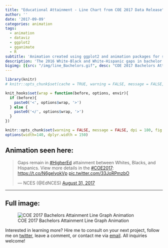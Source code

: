 ```yaml
---
title: "Educational Attainment - Line Chart from COE 2017 Data Release"
author: ''
date: '2017-09-09'
categories: animation
tags:
  - animation
  - dataviz
  - ggplot2
  - gganimate
  - R
subtitle: 'Animation created using ggplot2 and animation packages for social media distribution'
description: 'The 2016 White-Black and White-Hispanic gaps in bachelor’s degree attainment rates were not measurably different from the gaps in 2000'
bigimg: [{src: "/img/line_Bachelors.gif", desc: "COE 2017 Bachelors Attainment Line Graph Animation"}]
---
```


```r
library(knitr)
# knitr::opts_chunk$set(cache = TRUE, warning = FALSE, message = FALSE, dpi = 180, out.extra='class = "img-responsive"')

```

```r
knit_hooks$set(wrap = function(before, options, envir){
  if (before){
    paste0('<', options$wrap, '>')
  } else {
    paste0('</', options$wrap, '>')
  }
})

knitr::opts_chunk$set(warning = FALSE, message = FALSE, dpi = 180, fig.height = 5, fig.width = 7, fig.align = "center")
options(width=140, dplyr.width = 150)
```

## Animation seen here:

<blockquote class="twitter-tweet" data-lang="en"><p lang="en" dir="ltr">Gaps remain in <a href="https://twitter.com/hashtag/HigherEd?src=hash">#HigherEd</a> attainment between Whites, Blacks, and Hispanics. View more details in the <a href="https://twitter.com/hashtag/COE2017?src=hash">#COE2017</a>: <a href="https://t.co/N6geIyokVp">https://t.co/N6geIyokVp</a> <a href="https://t.co/33JoRPmzbO">pic.twitter.com/33JoRPmzbO</a></p>&mdash; NCES (@EdNCES) <a href="https://twitter.com/EdNCES/status/903305999636946945">August 31, 2017</a></blockquote>
<script async src="//platform.twitter.com/widgets.js" charset="utf-8"></script>

***

## Full image:

![COE 2017 Bachelors Attainment Line Graph Animation](/img/line_Bachelors.gif)

Interested in learning more? Hire me to consult on your next project, follow me on [twitter](https://twitter.com/mikeleeco), leave a comment, or contact me via [email](mailto:mdlee12@gmail.com). All inquiries welcome!

